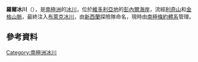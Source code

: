 {{coord|71|50|S|164|40|E|display=title}}

'''羅爾冰川'''（{{lang-en|Rawle Glacier}}），是[[南極洲|南極洲]]的[[冰川|冰川]]，位於[[維多利亞地|維多利亞地]]的[[彭內爾海岸|彭內爾海岸]]，流經[[利奇山|利奇山]]和[[金格山脈|金格山脈]]，最終注入[[布萊克冰川|布萊克冰川]]，由[[新西蘭|新西蘭]]探險隊命名，現時由[[南極條約體系|南極條約體系]]管理。

==參考資料==
{{usgs-gazetteer}}

{{Antarctica-geo-stub}}
[[Category:南極洲冰川|Category:南極洲冰川]]